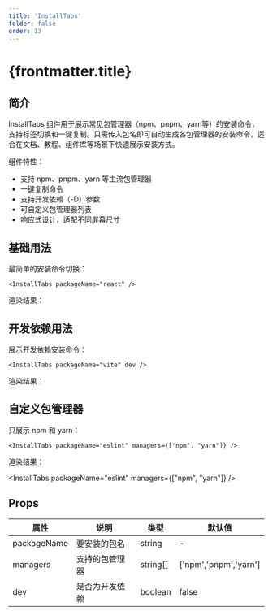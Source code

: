 ```yaml
---
title: 'InstallTabs'
folder: false
order: 13
---
```



# {frontmatter.title}

## 简介

InstallTabs 组件用于展示常见包管理器（npm、pnpm、yarn等）的安装命令，支持标签切换和一键复制。只需传入包名即可自动生成各包管理器的安装命令，适合在文档、教程、组件库等场景下快速展示安装方式。

组件特性：
- 支持 npm、pnpm、yarn 等主流包管理器
- 一键复制命令
- 支持开发依赖（-D）参数
- 可自定义包管理器列表
- 响应式设计，适配不同屏幕尺寸

## 基础用法

最简单的安装命令切换：

```astro
<InstallTabs packageName="react" />
```

渲染结果：

<InstallTabs packageName="react" />

## 开发依赖用法

展示开发依赖安装命令：

```astro
<InstallTabs packageName="vite" dev />
```

渲染结果：

<InstallTabs packageName="vite" dev />

## 自定义包管理器

只展示 npm 和 yarn：

```astro
<InstallTabs packageName="eslint" managers={["npm", "yarn"]} />
```

渲染结果：

<InstallTabs packageName="eslint" managers={["npm", "yarn"]} />

## Props

| 属性         | 说明                   | 类型                | 默认值                |
| ------------ | ---------------------- | ------------------- | --------------------- |
| packageName  | 要安装的包名           | string              | -                     |
| managers     | 支持的包管理器         | string[]            | ['npm','pnpm','yarn'] |
| dev          | 是否为开发依赖         | boolean             | false                 |
